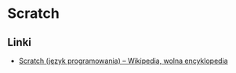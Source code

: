 # Scratch

## Linki

- [Scratch (język programowania) – Wikipedia, wolna encyklopedia](<https://pl.wikipedia.org/wiki/Scratch_(j%C4%99zyk_programowania)>)
